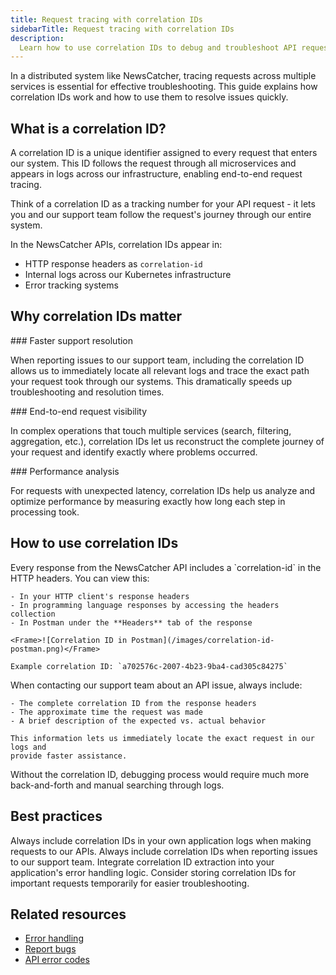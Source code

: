 ```yaml
---
title: Request tracing with correlation IDs
sidebarTitle: Request tracing with correlation IDs
description:
  Learn how to use correlation IDs to debug and troubleshoot API requests
---
```


In a distributed system like NewsCatcher, tracing requests across multiple
services is essential for effective troubleshooting. This guide explains how
correlation IDs work and how to use them to resolve issues quickly.

## What is a correlation ID?

A correlation ID is a unique identifier assigned to every request that enters
our system. This ID follows the request through all microservices and appears in
logs across our infrastructure, enabling end-to-end request tracing.

<Tip>
  Think of a correlation ID as a tracking number for your API request - it lets
  you and our support team follow the request's journey through our entire
  system.
</Tip>

In the NewsCatcher APIs, correlation IDs appear in:

- HTTP response headers as `correlation-id`
- Internal logs across our Kubernetes infrastructure
- Error tracking systems

## Why correlation IDs matter

<Info>
### Faster support resolution

When reporting issues to our support team, including the correlation ID allows
us to immediately locate all relevant logs and trace the exact path your request
took through our systems. This dramatically speeds up troubleshooting and
resolution times.

</Info>
<Info>
### End-to-end request visibility

In complex operations that touch multiple services (search, filtering,
aggregation, etc.), correlation IDs let us reconstruct the complete journey of
your request and identify exactly where problems occurred.

</Info>
<Info>
### Performance analysis

For requests with unexpected latency, correlation IDs help us analyze and
optimize performance by measuring exactly how long each step in processing took.

</Info>

## How to use correlation IDs

<Steps>
  <Step title="Find your correlation ID in response headers">
    Every response from the NewsCatcher API includes a `correlation-id` in the HTTP headers. You can view this:

    - In your HTTP client's response headers
    - In programming language responses by accessing the headers collection
    - In Postman under the **Headers** tab of the response

    <Frame>![Correlation ID in Postman](/images/correlation-id-postman.png)</Frame>

    Example correlation ID: `a702576c-2007-4b23-9ba4-cad305c84275`

</Step>
  <Step title="Include your correlation IDs in support requests">
    When contacting our support team about an API issue, always include:

    - The complete correlation ID from the response headers
    - The approximate time the request was made
    - A brief description of the expected vs. actual behavior

    This information lets us immediately locate the exact request in our logs and
    provide faster assistance.

  </Step>
</Steps>

<Note>
  Without the correlation ID, debugging process would require much more
  back-and-forth and manual searching through logs.
</Note>

## Best practices

<CardGroup cols={2}>
  <Card title="Log correlation IDs" icon="pencil">
    Always include correlation IDs in your own application logs when making
    requests to our APIs.
  </Card>
  <Card title="Report with correlation IDs" icon="bug">
    Always include correlation IDs when reporting issues to our support team.
  </Card>
  <Card title="Include in error reporting" icon="triangle-exclamation">
    Integrate correlation ID extraction into your application's error handling
    logic.
  </Card>
  <Card title="Keep for later reference" icon="clock">
    Consider storing correlation IDs for important requests temporarily for
    easier troubleshooting.
  </Card>
</CardGroup>

## Related resources

- [Error handling](/v3/documentation/troubleshooting/error-handling)
- [Report bugs](/v3/documentation/troubleshooting/report-bugs)
- [API error codes](/v3/api-reference/overview/errors)
